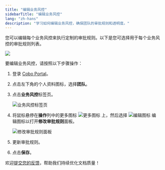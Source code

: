 ```yaml
---
title: "编辑业务风控"
sidebarTitle: "编辑业务风控"
lang: "zh-hans"
description: "学习如何编辑业务风控，确保团队的审批规则和透明度。"
---
```


您可以编辑每个业务风控来执行定制的审批规则。以下是您可选择用于每个业务风控的审批规则列表。

<img src="/cn/images/organization/org10.png" className="diagram"/>

要编辑业务风控，请按照以下步骤操作：

1. 登录 [Cobo Portal](https://portal.cobo.com/login)。
2. 点击左下角的个人资料图标，选择**团队**。
3. 点击**业务风控**标签页。

    <img src="/cn/images/organization/overview.png" className="screenshot_full_screen" alt="业务风控标签页" />

4. 将鼠标悬停在**操作**列中的更多图标 <img src="/cn/images/common/icon_more.svg" className="icon" alt="更多图标"></img> 上，然后选择 <img src="/cn/images/common/icon_edit.svg" className="icon" alt="编辑图标"></img> 编辑图标以打开**修改审批规则**面板。

    <img src="/cn/images/organization/edit.png" className="screenshot_full_screen" alt="修改审批规则面板" />
    
5. 更新审批规则。
6. 点击**保存**。

<Tip>欢迎[提交您的反馈](https://forms.zohopublic.com/cobo/form/DocumentFeedbackForm/formperma/QvLOhxJv1_JMsJ-1dleZ8Itb_7rzN-LtgvsDdxosoVI?referrername=manuals)，帮助我们持续优化文档质量！</Tip>